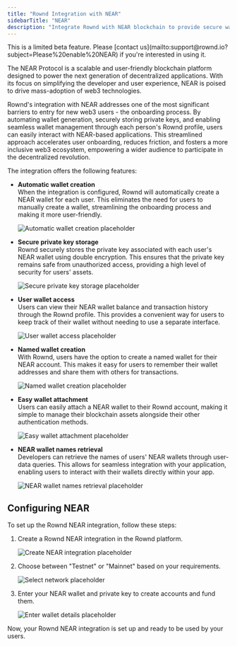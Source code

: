```yaml
---
title: "Rownd Integration with NEAR"
sidebarTitle: "NEAR"
description: "Integrate Rownd with NEAR blockchain to provide secure wallet management and user-friendly wallet interactions for your users."
---
```


<Note>
This is a limited beta feature. Please [contact us](mailto:support@rownd.io?subject=Please%20enable%20NEAR) if you're interested in using it.
</Note>

The NEAR Protocol is a scalable and user-friendly blockchain platform designed to power the next generation of decentralized applications. With its focus on simplifying the developer and user experience, NEAR is poised to drive mass-adoption of web3 technologies. 

Rownd's integration with NEAR addresses one of the most significant barriers to entry for new web3 users - the onboarding process. By automating wallet generation, securely storing private keys, and enabling seamless wallet management through each person's Rownd profile, users can easily interact with NEAR-based applications. This streamlined approach accelerates user onboarding, reduces friction, and fosters a more inclusive web3 ecosystem, empowering a wider audience to participate in the decentralized revolution.

The integration offers the following features:

- **Automatic wallet creation**<br />
   When the integration is configured, Rownd will automatically create a NEAR wallet for each user. This eliminates the need for users to manually create a wallet, streamlining the onboarding process and making it more user-friendly.  

   ![Automatic wallet creation placeholder](/images/automatic-wallet-creation-placeholder.png)

- **Secure private key storage**<br />
   Rownd securely stores the private key associated with each user's NEAR wallet using double encryption. This ensures that the private key remains safe from unauthorized access, providing a high level of security for users' assets.

   ![Secure private key storage placeholder](/images/secure-private-key-storage-placeholder.png)

- **User wallet access**<br />
   Users can view their NEAR wallet balance and transaction history through the Rownd profile. This provides a convenient way for users to keep track of their wallet without needing to use a separate interface.

   ![User wallet access placeholder](/images/user-wallet-access-placeholder.png)

- **Named wallet creation**<br />
   With Rownd, users have the option to create a named wallet for their NEAR account. This makes it easy for users to remember their wallet addresses and share them with others for transactions.

   ![Named wallet creation placeholder](/images/named-wallet-creation-placeholder.png)

- **Easy wallet attachment**<br />
   Users can easily attach a NEAR wallet to their Rownd account, making it simple to manage their blockchain assets alongside their other authentication methods.

   ![Easy wallet attachment placeholder](/images/easy-wallet-attachment-placeholder.png)

- **NEAR wallet names retrieval**<br />
   Developers can retrieve the names of users' NEAR wallets through user-data queries. This allows for seamless integration with your application, enabling users to interact with their wallets directly within your app.

   ![NEAR wallet names retrieval placeholder](/images/near-wallet-names-retrieval-placeholder.png)

## Configuring NEAR

To set up the Rownd NEAR integration, follow these steps:

1. Create a Rownd NEAR integration in the Rownd platform.

   ![Create NEAR integration placeholder](/images/create-near-integration-placeholder.png)

2. Choose between "Testnet" or "Mainnet" based on your requirements.

   ![Select network placeholder](/images/select-network-placeholder.png)

3. Enter your NEAR wallet and private key to create accounts and fund them.

   ![Enter wallet details placeholder](/images/enter-wallet-details-placeholder.png)

Now, your Rownd NEAR integration is set up and ready to be used by your users.

